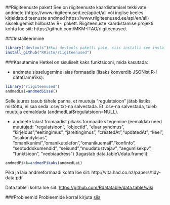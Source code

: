 ##Riigiteenuste pakett
See on riigiteenuste kaardistamisel tekkivate andmete (https://www.riigiteenused.ee/api/et/all või inglise keeles kirjeldatud teenuste andmed https://www.riigiteenused.ee/api/en/all) sisselugemist hõlbustav R-i pakett. Riigiteenuste kaardistamise projekti kohta loe siit: https://github.com/MKM-ITAO/riigiteenused. 

###Installeerimine

```r
library("devtools")#kui devtools paketti pole, siis installi see install.packages("devtools")
install_github("RRisto/riigiteenused")
```


###Kasutamine
Hetkel on sisuliselt kaks funktsiooni, mida kasutada:

- andmete sisselugemine laias formaadis (lisaks konverdib JSONist R-i dataframe'iks):

```r
library("riigiteenused")
andmedLai=andmedSisse()
```

Selle juures tasub tähele panna, et muutuja "regulatsioon" jätab listiks, mistõttu, ei saa seda .csv/.txt-na salvestada. Et .csv-na salvestada, tuleb muutuja eemaldada (andmedLai$regulatsioon=NULL).

- andmete laiast fromaadist pikaks formaadiks tegemine (eemaldab need muutujad: "regulatsioon", "objectId", "eluarisyndmus", "kirjeldus","eeltingimus", "jareltingimus", "createdAt","updatedAt", "keel", "osakondyksus", "omanikunimi","omanikutelefon","omanikuemail","konfinfo", "seotuddokumendid", "seisund","muudatustvajav", "aegumisekpv", "funktsioon", "veebiaadress") (tagastab data.table'i/data.frame'i):
```r
andmedPikk=andmedPikaks(andmedLai)
```

Pika ja laia andmeformaadi kohta loe siit: http://vita.had.co.nz/papers/tidy-data.pdf

Data.table'i kohta loe siit: [https://github.com/Rdatatable/data.table/wiki](https://github.com/Rdatatable/data.table/wiki "https://github.com/Rdatatable/data.table/wiki")

###Probleemid
Probleemide korral kirjuta [siia](https://github.com/RRisto/riigiteenused/issues "https://github.com/RRisto/riigiteenused/issues") 

